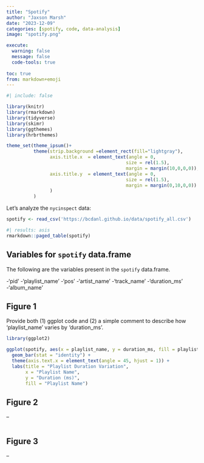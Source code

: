 ```yaml
---
title: "Spotify"
author: "Jaxson Marsh"
date: "2023-12-09"
categories: [spotify, code, data-analysis]
image: "spotify.png"

execute: 
  warning: false
  message: false
  code-tools: true
  
toc: true
from: markdown+emoji
---
```

```r
#| include: false

library(knitr)
library(rmarkdown)
library(tidyverse)
library(skimr)
library(ggthemes)
library(hrbrthemes)

theme_set(theme_ipsum()+
          theme(strip.background =element_rect(fill="lightgray"),
                axis.title.x  = element_text(angle = 0,
                                            size = rel(1.5),
                                            margin = margin(10,0,0,0)),
                axis.title.y  = element_text(angle = 0,
                                            size = rel(1.5),
                                            margin = margin(0,10,0,0))
                )
          )
```

Let's analyze the `nycinspect` data:

```r
spotify <- read_csv('https://bcdanl.github.io/data/spotify_all.csv')
```


```r
#| results: asis
rmarkdown::paged_table(spotify) 
```



## Variables for `spotify` data.frame

The following are the variables present in the `spotify` data.frame.

-'pid'
-'playlist_name'
-'pos'
-'artist_name'
-'track_name'
-'duration_ms'
-'album_name'


## Figure 1

Provide both (1) ggplot code and (2) a simple comment to describe how 'playlist_name' varies by 'duration_ms'.

```r
library(ggplot2)

ggplot(spotify, aes(x = playlist_name, y = duration_ms, fill = playlist_name)) +
  geom_bar(stat = "identity") +
  theme(axis.text.x = element_text(angle = 45, hjust = 1)) +
  labs(title = "Playlist Duration Variation",
       x = "Playlist Name",
       y = "Duration (ms)",
       fill = "Playlist Name") 
```


## Figure 2

--

```r

```


## Figure 3

--

```r

```























